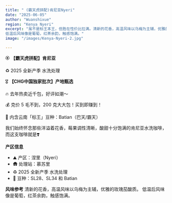 ```yaml
---
title: " (霸天虎拼配)肯尼亚Nyeri"
date: "2025-06-05"
author: "Wuanshixue"
region: "Kenya Nyeri"
excerpt: "虽不是标王本王，但胜在性价比拉满。清新的花香，高温风味以乌梅为主辅，优雅的玫瑰茄酸质。
低温后风味像是葡萄，红茶余韵，触感饱满。"
image: "/images/Kenya-Nyeri-2.jpg"

---
```


🏵️ **【霸天虎拼配】肯尼亚**

♻️ 2025 全新产季 水洗处理

🎖️ **【CHG中国独家批次】产地甄选**

🔥 去年热卖近千包，好评如潮～

💰 克价 5 毛不到，200 克大大包！买到即赚到！

🐯 内含云南「标王」豆种：Batian（巴天/霸天）

我们始终怀念那些洋溢着花香，莓果调性清晰，酸甜十分饱满的肯尼亚水洗咖啡，而这支咖啡就是❣️

**产区信息**
- ⛰️ 产区：涅里（Nyeri）
- 🛖 处理站：慕苏里
- ♻️ 2025 全新产季 水洗处理
- 🫘 豆种：SL28、SL34 和 Batian

**风味参考**
清新的花香，高温风味以乌梅为主辅，优雅的玫瑰茄酸质。
低温后风味像是葡萄，红茶余韵，触感饱满。

